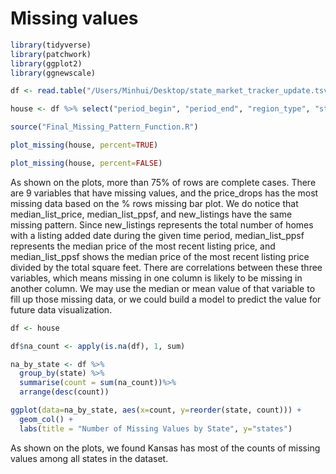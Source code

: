 # Missing values

```r
library(tidyverse)
library(patchwork)
library(ggplot2)
library(ggnewscale)
```


```r
df <- read.table("/Users/Minhui/Desktop/state_market_tracker_update.tsv", sep = "\t", header = TRUE)

house <- df %>% select("period_begin", "period_end", "region_type", "state", "state_code", "property_type", "median_sale_price", "median_list_price", "median_ppsf", "median_list_ppsf", "homes_sold", "pending_sales", "new_listings", "months_of_supply", "avg_sale_to_list", "sold_above_list", "price_drops", "parent_metro_region")
```

```r
source("Final_Missing_Pattern_Function.R")
```

```r
plot_missing(house, percent=TRUE)
```
```r
plot_missing(house, percent=FALSE)
```

As shown on the plots, more than 75% of rows are complete cases. There are 9 variables that have missing values, and the price_drops has the most missing data based on the % rows missing bar plot. We do notice that median_list_price, median_list_ppsf, and new_listings have the same missing pattern. Since new_listings represents the total number of homes with a listing added date during the given time period, median_list_ppsf represents the median price of the most recent listing price, and median_list_ppsf shows the median price of the most recent listing price divided by the total square feet. There are correlations between these three variables, which means missing in one column is likely to be missing in another column. We may use the median or mean value of that variable to fill up those missing data, or we could build a model to predict the value for future data visualization.

```r
df <- house

df$na_count <- apply(is.na(df), 1, sum)

na_by_state <- df %>%
  group_by(state) %>%
  summarise(count = sum(na_count))%>%
  arrange(desc(count))

ggplot(data=na_by_state, aes(x=count, y=reorder(state, count))) +
  geom_col() + 
  labs(title = "Number of Missing Values by State", y="states")
```

As shown on the plots, we found Kansas has most of the counts of missing values among all states in the dataset.




